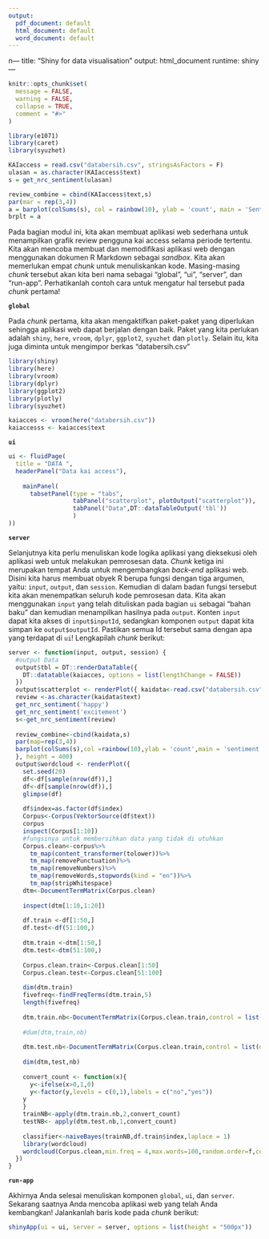 ---
output:
  pdf_document: default
  html_document: default
  word_document: default
---
n---
title: "Shiny for data visualisation"
output: html_document
runtime: shiny
---

```{r, include = FALSE}
knitr::opts_chunk$set(
  message = FALSE, 
  warning = FALSE,
  collapse = TRUE,
  comment = "#>"
)
```


```{r bagi data}
library(e1071)
library(caret)
library(syuzhet)

KAIaccess = read.csv("databersih.csv", stringsAsFactors = F)
ulasan = as.character(KAIaccess$text)
s = get_nrc_sentiment(ulasan)

review_combine = cbind(KAIaccess$text,s)
par(mar = rep(3,4))
a = barplot(colSums(s), col = rainbow(10), ylab = 'count', main = 'Sentiment Analisis')
brplt = a
```


Pada bagian modul ini, kita akan membuat aplikasi web sederhana untuk menampilkan grafik review pengguna kai access selama periode tertentu. Kita akan mencoba membuat dan memodifikasi aplikasi web dengan menggunakan dokumen R Markdown sebagai *sandbox*. Kita akan memerlukan empat *chunk* untuk menuliskankan kode. Masing-masing *chunk* tersebut akan kita beri nama sebagai "global", "ui", "server", dan "run-app". Perhatikanlah contoh cara untuk mengatur hal tersebut pada *chunk* pertama!

**`global`**

Pada *chunk* pertama, kita akan mengaktifkan paket-paket yang diperlukan sehingga aplikasi web dapat berjalan dengan baik. Paket yang kita perlukan adalah `shiny`, `here`, `vroom`, `dplyr`, `ggplot2`, `syuzhet` dan `plotly`. Selain itu, kita juga diminta untuk mengimpor berkas "databersih.csv" 


```{r global}
library(shiny)
library(here)
library(vroom)
library(dplyr)
library(ggplot2)
library(plotly)
library(syuzhet)

kaiacces <- vroom(here("databersih.csv"))
kaiaccesss <- kaiacces$text
```

**`ui`**


```{r ui}
ui <- fluidPage(
  title = "DATA ",
  headerPanel("Data kai access"),
 
    mainPanel(
      tabsetPanel(type = "tabs",
                  tabPanel("scatterplot", plotOutput("scatterplot")),
                  tabPanel("Data",DT::dataTableOutput('tbl'))
                  )
))
```

**`server`**

Selanjutnya kita perlu menuliskan kode logika aplikasi yang dieksekusi oleh aplikasi web untuk melakukan pemrosesan data. *Chunk* ketiga ini merupakan tempat Anda untuk mengembangkan *back-end* aplikasi web. Disini kita harus membuat obyek R berupa fungsi dengan tiga argumen, yaitu: `input`, `output`, dan `session`. Kemudian di dalam badan fungsi tersebut kita akan menempatkan seluruh kode pemrosesan data. Kita akan menggunakan `input` yang telah dituliskan pada bagian `ui` sebagai "bahan baku" dan kemudian menampilkan hasilnya pada `output`. Konten `input` dapat kita akses di `input$inputId`, sedangkan komponen `output` dapat kita simpan ke `output$outputId`. Pastikan semua Id tersebut sama dengan apa yang terdapat di `ui`! Lengkapilah *chunk* berikut:

```{r server}
server <- function(input, output, session) {
  #output Data
  output$tbl = DT::renderDataTable({
    DT::datatable(kaiacces, options = list(lengthChange = FALSE))
  })
  output$scatterplot <- renderPlot({ kaidata<-read.csv("databersih.csv",stringsAsFactors = FALSE)
  review <-as.character(kaidata$text)
  get_nrc_sentiment('happy')
  get_nrc_sentiment('excitement')
  s<-get_nrc_sentiment(review)
  
  review_combine<-cbind(kaidata,s)
  par(map=rep(3,4))
  barplot(colSums(s),col =rainbow(10),ylab = 'count',main = 'sentiment analisis' )
  }, height = 400)
  output$wordcloud <- renderPlot({
    set.seed(20)
    df<-df[sample(nrow(df)),]
    df<-df[sample(nrow(df)),]
    glimpse(df)
    
    df$index=as.factor(df$index)
    Corpus<-Corpus(VektorSource(df$text))
    corpus
    inspect(Corpus[1:10])
    #fungsinya untuk membersihkan data yang tidak di utuhkan
    Corpus.clean<-corpus%>%
      tm_map(content_transformer(tolower))%>%
      tm_map(removePunctuation)%>%
      tm_map(removeNumbers)%>%
      tm_map(removeWords,stopwords(kind = "en"))%>%
      tm_map(stripWhitespace)
    dtm<-DocumentTermMatrix(Corpus.clean)
    
    inspect(dtm[1:10,1:20])
    
    df.train <-df[1:50,]
    df.test<-df(51:100,)
    
    dtm.train <-dtm[1:50,]
    dtm.test<-dtm(51:100,)
    
    Corpus.clean.train<-Corpus.clean[1:50]
    Corpus.clean.test<-Corpus.clean[51:100]
    
    dim(dtm.train)
    fivefreq<-findFreqTerms(dtm.train,5)
    length(fivefreq)
    
    dtm.train.nb<-DocumentTermMatrix(Corpus.clean.train,control = list(dictionary=fivefreq))
    
    #dum(dtm,train,nb)
    
    dtm.test.nb<-DocumentTermMatrix(Corpus.clean.train,control = list(dictionary=fivefreq))
    
    dim(dtm,test,nb)
    
    convert_count <- function(x){
      y<-ifelse(x>0,1,0)
      y<-factor(y,levels = c(0,1),labels = c("no","yes"))
    y
    }
    trainNB<-apply(dtm.train.nb,2,convert_count)
    testNB<- apply(dtm.test.nb,1,convert_count)
    
    classifier<-naiveBayes(trainNB,df.train$index,laplace = 1)
    library(wordcloud)
    wordcloud(Corpus.clean,min.freq = 4,max.words=100,random.order=f,colors=brewer.pal(8,"Dark2"))
  })
}
```

**`run-app`**

Akhirnya Anda selesai menuliskan komponen `global`, `ui`, dan `server`. Sekarang saatnya Anda mencoba aplikasi web yang telah Anda kembangkan! Jalankanlah baris kode pada *chunk* berikut:

```{r run-app}
shinyApp(ui = ui, server = server, options = list(height = "500px"))
```


